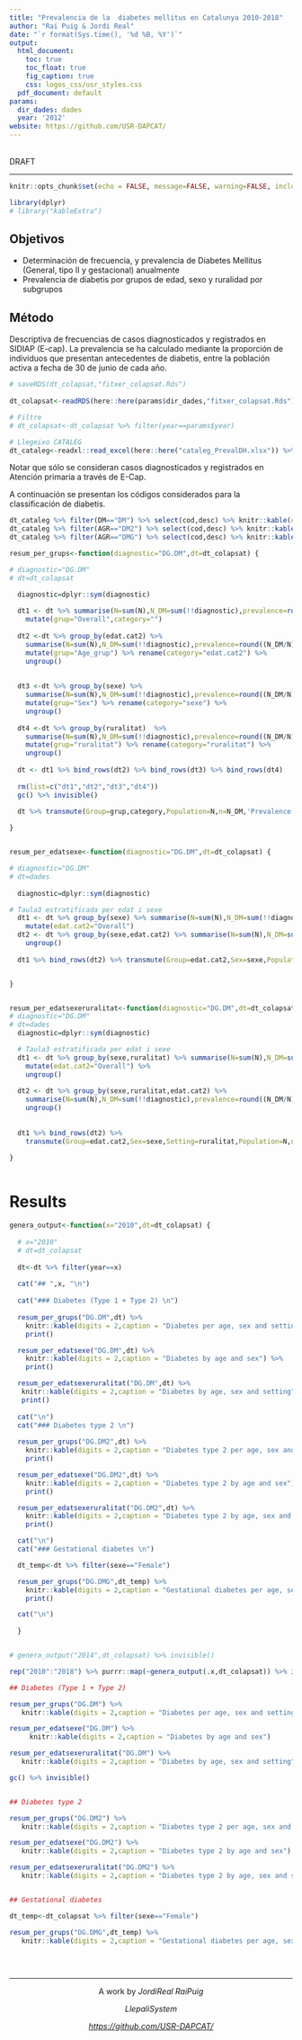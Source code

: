 ```yaml
---
title: "Prevalencia de la  diabetes mellitus en Catalunya 2010-2018"
author: "Rai Puig & Jordi Real"
date: "`r format(Sys.time(), '%d %B, %Y')`"
output:
  html_document: 
    toc: true
    toc_float: true
    fig_caption: true
    css: logos_css/usr_styles.css
  pdf_document: default
params:
  dir_dades: dades
  year: '2012'
website: https://github.com/USR-DAPCAT/
---
```


&nbsp;
<script>
   $(document).ready(function() {
     $head = $('#header');
     $head.prepend('<img src=\"https://www.idiapjgol.org/images/logo.png\" style=\"float: right ;width: 130px;\"/>')
     $head.prepend('<img src=\"https://avatars2.githubusercontent.com/u/57066591?s=200&v=4\" style=\"margin-left:25% ;width: 80px;\"/>')
     $head.prepend('<img src=\"logos_css/logoDAP_Cat.png\" style=\"float: left:1;width: 185px;\"/>')
   });
</script>


<div class="watermark">DRAFT</div>

****

```r
knitr::opts_chunk$set(echo = FALSE, message=FALSE, warning=FALSE, include=T,size="huge")

library(dplyr)
# library("kableExtra")

```


## Objetivos

- Determinación de frecuencia, y prevalencia de Diabetes Mellitus (General, tipo II y gestacional) anualmente <br/>
- Prevalencia de diabetis por grupos de edad, sexo y ruralidad por subgrupos<br/>

## Método

Descriptiva de frecuencias de casos diagnosticados y registrados en SIDIAP (E-cap). La prevalencia se ha calculado mediante la proporción de individuos que presentan antecedentes de diabetis, entre la población activa a fecha de 30 de junio de cada año. 


```r
# saveRDS(dt_colapsat,"fitxer_colapsat.Rds")
 
dt_colapsat<-readRDS(here::here(params$dir_dades,"fitxer_colapsat.Rds"))

# Filtre 
# dt_colapsat<-dt_colapsat %>% filter(year==params$year)

# Llegeixo CATALEG
dt_cataleg<-readxl::read_excel(here::here("cataleg_PrevalDH.xlsx")) %>% filter(!is.na(AGR) | !is.na(DM))

```

Notar que sólo se consideran casos diagnosticados y registrados en Atención primaria a través de E-Cap.  

A continuación se presentan los códigos considerados para la classificación de diabetis.

```r

dt_cataleg %>% filter(DM=="DM") %>% select(cod,desc) %>% knitr::kable(caption="ICD10 Diabetes")
dt_cataleg %>% filter(AGR=="DM2") %>% select(cod,desc) %>% knitr::kable(caption="ICD10 Diabetes type 2")
dt_cataleg %>% filter(AGR=="DMG") %>% select(cod,desc) %>% knitr::kable(caption="ICD10 Gestatioal diabetes")


```

```r
resum_per_grups<-function(diagnostic="DG.DM",dt=dt_colapsat) { 

# diagnostic="DG.DM"
# dt=dt_colapsat

  diagnostic=dplyr::sym(diagnostic)
  
  dt1 <- dt %>% summarise(N=sum(N),N_DM=sum(!!diagnostic),prevalence=round((N_DM/N)*100,3)) %>% 
    mutate(grup="Overall",category="")
  
  dt2 <-dt %>% group_by(edat.cat2) %>%  
    summarise(N=sum(N),N_DM=sum(!!diagnostic),prevalence=round((N_DM/N)*100,3)) %>% 
    mutate(grup="Age_grup") %>% rename(category="edat.cat2") %>% 
    ungroup()
    
  
  dt3 <-dt %>% group_by(sexe) %>% 
    summarise(N=sum(N),N_DM=sum(!!diagnostic),prevalence=round((N_DM/N)*100,3)) %>% 
    mutate(grup="Sex") %>% rename(category="sexe") %>% 
    ungroup()
  
  dt4 <-dt %>% group_by(ruralitat)  %>% 
    summarise(N=sum(N),N_DM=sum(!!diagnostic),prevalence=round((N_DM/N)*100,3)) %>% 
    mutate(grup="ruralitat") %>% rename(category="ruralitat") %>% 
    ungroup()
  
  dt <- dt1 %>% bind_rows(dt2) %>% bind_rows(dt3) %>% bind_rows(dt4)
  
  rm(list=c("dt1","dt2","dt3","dt4"))
  gc() %>% invisible()
  
  dt %>% transmute(Group=grup,category,Population=N,n=N_DM,'Prevalence(%)'=prevalence) 

}


resum_per_edatsexe<-function(diagnostic="DG.DM",dt=dt_colapsat) {

# diagnostic="DG.DM"
# dt=dades
  
  diagnostic=dplyr::sym(diagnostic)

# Taula3 estratificada per edat i sexe
  dt1 <- dt %>% group_by(sexe) %>% summarise(N=sum(N),N_DM=sum(!!diagnostic),prevalence=round((N_DM/N)*100,3)) %>% 
    mutate(edat.cat2="Overall")
  dt2 <- dt %>% group_by(sexe,edat.cat2) %>% summarise(N=sum(N),N_DM=sum(!!diagnostic),prevalence=round((N_DM/N)*100,3)) %>% 
    ungroup()
 
  dt1 %>% bind_rows(dt2) %>% transmute(Group=edat.cat2,Sex=sexe,Population=N,n=N_DM,'Prevalence(%)'=prevalence)


}


resum_per_edatsexeruralitat<-function(diagnostic="DG.DM",dt=dt_colapsat) {
# diagnostic="DG.DM"
# dt=dades
  diagnostic=dplyr::sym(diagnostic)

  # Taula3 estratificada per edat i sexe
  dt1 <- dt %>% group_by(sexe,ruralitat) %>% summarise(N=sum(N),N_DM=sum(!!diagnostic),prevalence=round((N_DM/N)*100,3)) %>% 
    mutate(edat.cat2="Overall") %>% 
    ungroup()
    
  dt2 <- dt %>% group_by(sexe,ruralitat,edat.cat2) %>% 
    summarise(N=sum(N),N_DM=sum(!!diagnostic),prevalence=round((N_DM/N)*100,3)) %>% 
    ungroup()
    
 
  dt1 %>% bind_rows(dt2) %>% 
    transmute(Group=edat.cat2,Sex=sexe,Setting=ruralitat,Population=N,n=N_DM,'Prevalence(%)'=prevalence)

}



```

# Results 


```r

genera_output<-function(x="2010",dt=dt_colapsat) {
  
  # x="2010"
  # dt=dt_colapsat
  
  dt<-dt %>% filter(year==x)
  
  cat("## ",x, "\n")
  
  cat("### Diabetes (Type 1 + Type 2) \n")
  
  resum_per_grups("DG.DM",dt) %>% 
    knitr::kable(digits = 2,caption = "Diabetes per age, sex and setting") %>% 
    print()

  resum_per_edatsexe("DG.DM",dt) %>%
    knitr::kable(digits = 2,caption = "Diabetes by age and sex") %>% 
    print()

  resum_per_edatsexeruralitat("DG.DM",dt) %>%
   knitr::kable(digits = 2,caption = "Diabetes by age, sex and setting") %>% 
   print()
  
  cat("\n")
  cat("### Diabetes type 2 \n")
  
  resum_per_grups("DG.DM2",dt) %>%
    knitr::kable(digits = 2,caption = "Diabetes type 2 per age, sex and setting") %>%
    print() 

  resum_per_edatsexe("DG.DM2",dt) %>%
    knitr::kable(digits = 2,caption = "Diabetes type 2 by age and sex") %>% 
    print() 

  resum_per_edatsexeruralitat("DG.DM2",dt) %>% 
    knitr::kable(digits = 2,caption = "Diabetes type 2 by age, sex and setting") %>% 
    print()

  cat("\n")
  cat("### Gestational diabetes \n")

  dt_temp<-dt %>% filter(sexe=="Female")

  resum_per_grups("DG.DMG",dt_temp) %>%
    knitr::kable(digits = 2,caption = "Gestational diabetes per age, sex and setting") %>% 
    print()

  cat("\n")
  
  }



```

```r

# genera_output("2014",dt_colapsat) %>% invisible()

rep("2010":"2018") %>% purrr::map(~genera_output(.x,dt_colapsat)) %>% invisible()

```





```r

## Diabetes (Type 1 + Type 2)

resum_per_grups("DG.DM") %>% 
   knitr::kable(digits = 2,caption = "Diabetes per age, sex and setting") 

resum_per_edatsexe("DG.DM") %>%
     knitr::kable(digits = 2,caption = "Diabetes by age and sex") 

resum_per_edatsexeruralitat("DG.DM") %>%
   knitr::kable(digits = 2,caption = "Diabetes by age, sex and setting") 

gc() %>% invisible()



```



```r

## Diabetes type 2

resum_per_grups("DG.DM2") %>%
   knitr::kable(digits = 2,caption = "Diabetes type 2 per age, sex and setting") 

resum_per_edatsexe("DG.DM2") %>%
   knitr::kable(digits = 2,caption = "Diabetes type 2 by age and sex") 

resum_per_edatsexeruralitat("DG.DM2") %>% 
   knitr::kable(digits = 2,caption = "Diabetes type 2 by age, sex and setting") 



```




```r

## Gestational diabetes

dt_temp<-dt_colapsat %>% filter(sexe=="Female")

resum_per_grups("DG.DMG",dt_temp) %>%
   knitr::kable(digits = 2,caption = "Gestational diabetes per age, sex and setting")



```


&nbsp;
<hr />
<p style="text-align: center;">A work by $Jordi Real$ $Rai Puig$ </a></p>
<p style="text-align: center;">$Llepali System$ </a></p>
<p style="text-align: center;"><span style="color: #808080;"><em><https://github.com/USR-DAPCAT/></em></span></p>
